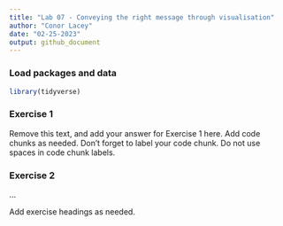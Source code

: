 ```yaml
---
title: "Lab 07 - Conveying the right message through visualisation"
author: "Conor Lacey"
date: "02-25-2023"
output: github_document
---
```


### Load packages and data

```r
library(tidyverse) 
```

### Exercise 1

Remove this text, and add your answer for Exercise 1 here.
Add code chunks as needed.
Don't forget to label your code chunk.
Do not use spaces in code chunk labels.

### Exercise 2

...

Add exercise headings as needed.
